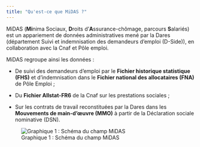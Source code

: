 ```yaml
---
title: "Qu'est-ce que MiDAS ?"
---
```


MiDAS (**Mi**nima Sociaux, **D**roits d'**A**ssurance-chômage, parcours **S**alariés) est un appariement de données administratives mené par la Dares (département Suivi et indemnisation des demandeurs d'emploi (D-Side)), en collaboration avec la Cnaf et Pôle emploi.

MiDAS regroupe ainsi les données :

-   De suivi des demandeurs d'emploi par le **Fichier historique statistique (FHS)** et d'indemnisation dans le **Fichier national des allocataires (FNA)** de Pôle Emploi ;

-   Du **Fichier Allstat-FR6** de la Cnaf sur les prestations sociales ;

-   Sur les contrats de travail reconstituées par la Dares dans les **Mouvements de main-d'œuvre (MMO)** à partir de la Déclaration sociale nominative (DSN).

![Graphique 1 : Schéma du champ MiDAS](schema_champ.png)
